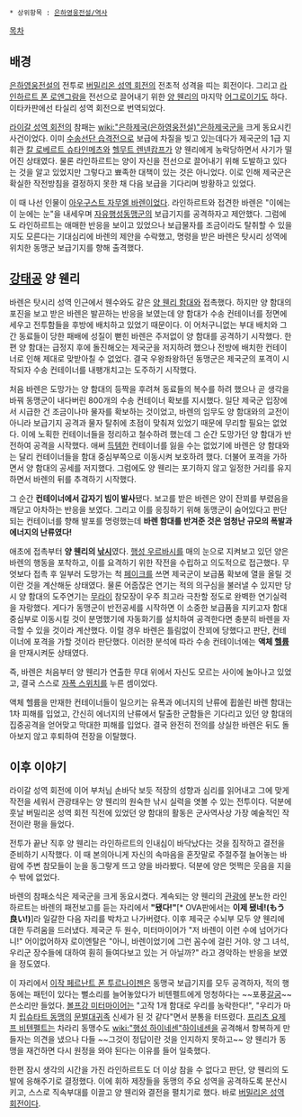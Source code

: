  * 상위항목 : [[은하영웅전설/역사]]

[[목차]]

== 배경 ==
[[은하영웅전설]]의 전투로 [[버밀리온 성역 회전]]의 전초적 성격을 띠는 회전이다. 그리고 [[라인하르트 폰 로엔그람]]을 전선으로 끌어내기 위한 [[양 웬리]]의 마지막 [[어그로]]이기도 하다.
이타카판에선 타실리 성역 회전으로 번역되었다. 

[[라이갈 성역 회전]]의 참패는 [[wiki:"은하제국(은하영웅전설)"은하제국군]]을 크게 동요시킨 사건이었다. 이미 [[수송선단 습격전]]으로 보급에 차질을 빚고 있는데다가 제국군의 1급 지휘관 [[칼 로베르트 슈타인메츠]]와 [[헬무트 렌넨캄프]]가 양 웬리에게 농락당하면서 사기가 떨어진 상태였다. 물론 라인하르트는 양이 자신을 전선으로 끌어내기 위해 도발하고 있다는 것을 알고 있었지만 그렇다고 뾰족한 대책이 있는 것은 아니었다. 이로 인해 제국군은 확실한 작전방침을 결정하지 못한 채 다음 보급을 기다리며 방황하고 있었다.

이 때 나선 인물이 [[아우구스트 자무엘 바렌]]이었다. 라인하르트와 접견한 바렌은 "이에는 이 눈에는 눈"을 내세우며 [[자유행성동맹군]]의 보급기지를 공격하자고 제안했다. 그럼에도 라인하르트는 애매한 반응을 보이고 있었으나 보급물자를 조금이라도 탈취할 수 있을지도 모른다는 기대심리에 바렌의 제안을 수락했고, 명령을 받은 바렌은 탓시리 성역에 위치한 동맹군 보급기지를 향해 출격했다.

== [[강태공]] 양 웬리 ==
바렌은 탓시리 성역 인근에서 웬수와도 같은 [[양 웬리 함대]]와 접촉했다. 하지만 양 함대의 포진을 보고 받은 바렌은 발끈하는 반응을 보였는데 양 함대가 수송 컨테이너를 정면에 세우고 전투함들을 후방에 배치하고 있었기 때문이다. 이 어처구니없는 부대 배치와 그간 동료들이 당한 패배에 성질이 뻗힌 바렌은 주저없이 양 함대를 공격하기 시작했다. 한편 양 함대는 급정지 후에 돌진해오는 제국군을 저지하려 했으나 전방에 배치한 컨테이너로 인해 제대로 맞받아칠 수 없었다. 결국 우왕좌왕하던 동맹군은 제국군의 포격이 시작되자 수송 컨테이너를 내팽개치고는 도주하기 시작했다.

처음 바렌은 도망가는 양 함대의 등짝을 후려쳐 동료들의 복수를 하려 했으나 곧 생각을 바꿔 동맹군이 내다버린 800개의 수송 컨테이너 확보를 지시했다. 일단 제국군 입장에서 시급한 건 조금이나마 물자를 확보하는 것이었고, 바렌의 임무도 양 함대와의 교전이 아니라 보급기지 공격과 물자 탈취에 초점이 맞춰져 있었기 때문에 무리할 필요는 없었다. 이에 노획한 컨테이너들을 정리하고 철수하려 했는데 그 순간 도망가던 양 함대가 반전하여 공격을 시작했다. 애써 [[득템]]한 컨테이너를 잃을 수는 없었기에 바렌은 양 함대와는 달리 컨테이너들을 함대 중심부쪽으로 이동시켜 보호하려 했다. 더불어 포격을 가하면서 양 함대의 공세를 저지했다. 그럼에도 양 웬리는 포기하지 않고 일정한 거리를 유지하면서 바렌의 뒤를 추격하기 시작했다.

그 순간 '''컨테이너에서 갑자기 빔이 발사'''됐다. 보고를 받은 바렌은 양이 잔꾀를 부렸음을 깨닫고 아차하는 반응을 보였다. 그리고 이를 응징하기 위해 동맹군이 숨어있다고 판단되는 컨테이너를 향해 발포를 명령했는데 '''바렌 함대를 반겨준 것은 엄청난 규모의 폭발과 에너지의 난류였다!'''

애초에 접촉부터 '''양 웬리의 [[낚시]]'''였다. [[행성 우르바시]]를 매의 눈으로 지켜보고 있던 양은 바렌의 행동을 포착하고, 이를 요격하기 위한 작전을 수립하고 의도적으로 접근했다. 무엇보다 접촉 후 일부러 도망가는 척 [[페이크]]를 쓰면 제국군이 보급품 확보에 열을 올릴 것이란 것을 계산해둔 상태였다. 물론 어줍잖은 연기는 적의 의구심을 불러낼 수 있지만 당시 양 함대의 도주연기는 [[무라이]] 참모장이 우주 최고라 극찬할 정도로 완벽한 연기실력을 자랑했다. 게다가 동맹군이 반전공세를 시작하면 이 소중한 보급품을 지키고자 함대 중심부로 이동시킬 것이 분명했기에 자동화기를 설치하여 공격한다면 충분히 바렌을 자극할 수 있을 것이라 계산했다. 이럴 경우 바렌은 틀림없이 잔꾀에 당했다고 판단, 컨테이너에 포격을 가할 것이라 판단했다. 이러한 분석에 따라 수송 컨테이너에는 '''액체 [[헬륨]]'''을 만재시켜둔 상태였다.

즉, 바렌은 처음부터 양 웬리가 연출한 무대 위에서 자신도 모르는 사이에 놀아나고 있었고, 결국 스스로 [[자폭 스위치]]를 누른 셈이었다.

액체 헬륨을 만재한 컨테이너들이 일으키는 유폭과 에너지의 난류에 휩쓸린 바렌 함대는 1차 피해를 입었고, 간신히 에너지의 난류에서 탈출한 군함들은 기다리고 있던 양 함대의 집중공격을 얻어맞고 막대한 피해를 입었다. 결국 완전히 전의를 상실한 바렌은 뒤도 돌아보지 않고 후퇴하여 전장을 이탈했다.

== 이후 이야기 ==
라이갈 성역 회전에 이어 부처님 손바닥 보듯 적장의 성향과 심리를 읽어내고 그에 맞게 작전을 세워서 관광태우는 양 웬리의 원숙한 낚시 실력을 엿볼 수 있는 전투이다. 덕분에 훗날 버밀리온 성역 회전 직전에 있었던 양 함대의 활동은 군사역사상 가장 예술적인 작전이란 평을 들었다.

전투가 끝난 직후 양 웬리는 라인하르트의 인내심이 바닥났다는 것을 짐작하고 결전을 준비하기 시작했다. 이 때 본의아니게 자신의 속마음을 혼잣말로 주절주절 늘어놓는 바람에 주변 참모들이 눈을 동그랗게 뜨고 양을 바라봤다. 덕분에 양은 멋쩍은 웃음을 지을 수 밖에 없었다.

바렌의 참패소식은 제국군을 크게 동요시켰다. 계속되는 양 웬리의 [[관광]]에 분노한 라인하르트는 바렌의 패전보고를 듣는 자리에서 '''"됐다!"'''[* OVA판에서는 '''이제 됐네!(もう良い!)''']라 일갈한 다음 자리를 박차고 나가버렸다. 이후 제국군 수뇌부 모두 양 웬리에 대한 두려움을 드러냈다. 제국군 두 원수, 미터마이어가 "저 바렌이 이런 수에 넘어가다니!" 어이없어하자 로이엔탈은 "아니, 바렌이었기에 그런 꼼수에 걸린 거야. 양 그 녀석, 우리군 장수들에 대하여 훤히 들여다보고 있는 거 아닐까?" 라고 경악하는 반응을 보였을 정도였다.

이 자리에서 [[이작 페르난트 폰 투르나이젠]]은 동맹국 보급기지를 모두 공격하자, 적의 행동에는 패턴이 있다는 뻘소리를 늘어놓았다가 비텐펠트에게 멍청하다는 ~~포풍[[갈굼]]~~쓴소리만 들었다. [[볼프강 미터마이어]]는 "고작 1개 함대로 우리를 농락한다!", "우리가 마치 [[립슈타트 동맹]]의 [[문벌대귀족]] 신세가 된 것 같다"면서 분통을 터뜨렸다. [[프리츠 요제프 비텐펠트]]는 차라리 동맹수도 [[wiki:"행성 하이네센"하이네센]]을 공격해서 항복하게 만들자는 의견을 냈으나 다들 ~~그것이 정답이란 것을 인지하지 못하고~~ 양 웬리가 동맹을 재건하면 다시 원정을 와야 된다는 이유를 들어 일축했다.

한편 잠시 생각의 시간을 가진 라인하르트도 더 이상 참을 수 없다고 판단, 양 웬리의 도발에 응해주기로 결정했다. 이에 휘하 제장들을 동맹의 주요 성역을 공격하도록 분산시키고, 스스로 직속부대를 이끌고 양 웬리와 결전을 펼치기로 했다. 바로 [[버밀리온 성역 회전]]이다.
